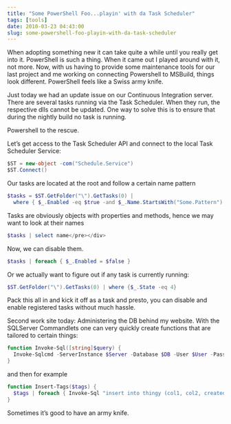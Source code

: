 ```yaml
---
title: "Some PowerShell Foo...playin' with da Task Scheduler"
tags: [tools]
date: 2010-03-23 04:43:00
slug: some-powershell-foo-playin-with-da-task-scheduler
---
```


When adopting something new it can take quite a while until you really get into it. PowerShell is such a thing. When it came out I played around with it, not more. Now, with us having to provide some maintenance tools for our last project and me working on connecting Powershell to MSBuild, things look different. PowerShell feels like a Swiss army knife.

Just today we had an update issue on our Continuous Integration server. There are several tasks running via the Task Scheduler. When they run, the respective dlls cannot be updated. One way to solve this is to ensure that during the nightly build no task is running.

Powershell to the rescue.

Let’s get access to the Task Scheduler API and connect to the local Task Scheduler Service:

```csharp 
$ST = new-object -com("Schedule.Service")
$ST.Connect()
```

Our tasks are located at the root and follow a certain name pattern

```powershell
$tasks = $ST.GetFolder("\").GetTasks(0) | 
  where { $_.Enabled -eq $true -and $_.Name.StartsWith("Some.Pattern") }
```

Tasks are obviously objects with properties and methods, hence we may want to look at their names

```powershell
$tasks | select name</pre></div>
```

Now, we can disable them.

```powershell
$tasks | foreach { $_.Enabled = $false }
```

Or we actually want to figure out if any task is currently running:


```powershell
$ST.GetFolder("\").GetTasks(0) | where {$_.State -eq 4}
```

Pack this all in and kick it off as a task and presto, you can disable and enable registered tasks without much hassle.

Second work site today: Administering the DB behind my website. With the SQLServer Commandlets one can very quickly create functions that are tailored to certain things:



```powershell
function Invoke-Sql([string]$query) {
  Invoke-Sqlcmd -ServerInstance $Server -Database $DB -User $User -Password $Password -Query $query
}
```


and then for example

```powershell
function Insert-Tags($tags) {
  $tags | foreach { Invoke-Sql "insert into thingy (col1, col2, created) values ('$_', '$_', GETDATE())" }
}
```

Sometimes it’s good to have an army knife.